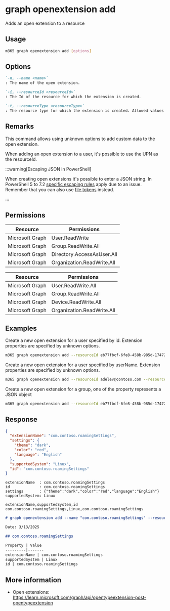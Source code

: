 
# graph openextension add

Adds an open extension to a resource

## Usage

```sh
m365 graph openextension add [options]
```

## Options

```md definition-list
`-n, --name <name>`
: The name of the open extension.

`-i, --resourceId <resourceId>`
: The Id of the resource for which the extension is created.

`-t, --resourceType <resourceType>`
: The resource type for which the extension is created. Allowed values are `user`, `group`, `device`, `organization`.
```

<Global />

## Remarks

This command allows using unknown options to add custom data to the open extension.

When adding an open extension to a user, it's possible to use the UPN as the resourceId.

:::warning[Escaping JSON in PowerShell]

When creating open extensions it's possible to enter a JSON string. In PowerShell 5 to 7.2 [specific escaping rules](./../../../user-guide/using-cli.mdx#escaping-double-quotes-in-powershell) apply due to an issue. Remember that you can also use [file tokens](./../../../user-guide/using-cli.mdx#passing-complex-content-into-cli-options) instead.

:::

## Permissions
<Tabs>
  <TabItem value="Delegated">

  | Resource        | Permissions                |
  |-----------------|----------------------------|
  | Microsoft Graph | User.ReadWrite             |
  | Microsoft Graph | Group.ReadWrite.All        |
  | Microsoft Graph | Directory.AccessAsUser.All |
  | Microsoft Graph | Organization.ReadWrite.All |

  </TabItem>
  <TabItem value="Application">

  | Resource        | Permissions                |
  |-----------------|----------------------------|
  | Microsoft Graph | User.ReadWrite.All         |
  | Microsoft Graph | Group.ReadWrite.All        |
  | Microsoft Graph | Device.ReadWrite.All       |
  | Microsoft Graph | Organization.ReadWrite.All |

  </TabItem>
</Tabs>

## Examples

Create a new open extension for a user specified by id. Extension properties are specified by unknown options.

```sh
m365 graph openextension add --resourceId eb77fbcf-6fe8-458b-985d-1747284793bc --resourceType user --name 'com.contoso.roamingSettings' --theme dark --color red --language English
```

Create a new open extension for a user specified by userName. Extension properties are specified by unknown options.

```sh
m365 graph openextension add --resourceId adelev@contoso.com --resourceType user --name 'com.contoso.roamingSettings' --theme dark --color red --language English
```

Create a new open extension for a group, one of the property represents a JSON object

```sh
m365 graph openextension add --resourceId eb77fbcf-6fe8-458b-985d-1747284793bc --resourceType group --name 'com.contoso.roamingSettings' --settings '{"theme": "dark", "color": "red", "language": "English"}' --supportedSystem 'Linux'
```

## Response

<Tabs>
  <TabItem value="JSON">

  ```json
  {
    "extensionName": "com.contoso.roamingSettings",
    "settings": {
      "theme": "dark",
      "color": "red",
      "language": "English"
    },
    "supportedSystem": "Linux",
    "id": "com.contoso.roamingSettings"
  }
  ```

  </TabItem>
  <TabItem value="Text">

  ```text
  extensionName  : com.contoso.roamingSettings
  id             : com.contoso.roamingSettings
  settings       : {"theme":"dark","color":"red","language":"English"}
  supportedSystem: Linux
  ```

  </TabItem>
  <TabItem value="CSV">

  ```csv
  extensionName,supportedSystem,id
  com.contoso.roamingSettings,Linux,com.contoso.roamingSettings
  ```

  </TabItem>
  <TabItem value="Markdown">

  ```md
  # graph openextension add --name "com.contoso.roamingSettings" --resourceId "01b62bc5-9701-4f93-9587-9d1ea58a086d" --resourceType "user" --settings "{"theme": "dark", "color": "red", "language": "English"}" --supportedSystem "Linux"

  Date: 3/13/2025

  ## com.contoso.roamingSettings

  Property | Value
  ---------|-------
  extensionName | com.contoso.roamingSettings
  supportedSystem | Linux
  id | com.contoso.roamingSettings
  ```

  </TabItem>
</Tabs>

## More information

- Open extensions: https://learn.microsoft.com/graph/api/opentypeextension-post-opentypeextension
